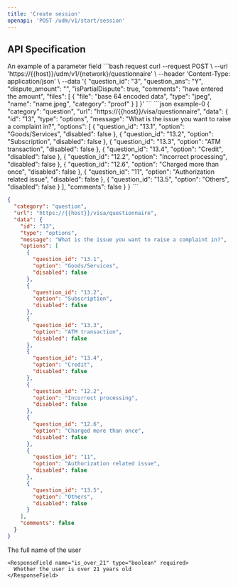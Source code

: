 ```yaml
---
title: 'Create session'
openapi: 'POST /udm/v1/start/session'
---
```


## API Specification

<ParamField path="network" type="string">
  An example of a parameter field
</ParamField>

<RequestExample>
```bash request
curl --request POST \
  --url 'https://{{host}}/udm/v1/{network}/questionnaire' \
  --header 'Content-Type: application/json' \
  --data '{
  "question_id": "3",
  "question_ans": "Y",
  "dispute_amount": "",
  "isPartialDispute": true,
  "comments": "have entered the amount",
  "files": [
    {
      "file": "base 64 encoded data",
      "type": "jpeg",
      "name": "name.jpeg",
      "category": "proof"
    }
  ]
}'
```
</RequestExample>


<ResponseExample>
```json example-0
{
  "category": "question",
  "url": "https://{{host}}/visa/questionnaire",
  "data": {
    "id": "13",
    "type": "options",
    "message": "What is the issue you want to raise a complaint in?",
    "options": [
      {
        "question_id": "13.1",
        "option": "Goods/Services",
        "disabled": false
      },
      {
        "question_id": "13.2",
        "option": "Subscription",
        "disabled": false
      },
      {
        "question_id": "13.3",
        "option": "ATM transaction",
        "disabled": false
      },
      {
        "question_id": "13.4",
        "option": "Credit",
        "disabled": false
      },
      {
        "question_id": "12.2",
        "option": "Incorrect processing",
        "disabled": false
      },
      {
        "question_id": "12.6",
        "option": "Charged more than once",
        "disabled": false
      },
      {
        "question_id": "11",
        "option": "Authorization related issue",
        "disabled": false
      },
      {
        "question_id": "13.5",
        "option": "Others",
        "disabled": false
      }
    ],
    "comments": false
  }
}
```

```json example-1
{
  "category": "question",
  "url": "https://{{host}}/visa/questionnaire",
  "data": {
    "id": "13",
    "type": "options",
    "message": "What is the issue you want to raise a complaint in?",
    "options": [
      {
        "question_id": "13.1",
        "option": "Goods/Services",
        "disabled": false
      },
      {
        "question_id": "13.2",
        "option": "Subscription",
        "disabled": false
      },
      {
        "question_id": "13.3",
        "option": "ATM transaction",
        "disabled": false
      },
      {
        "question_id": "13.4",
        "option": "Credit",
        "disabled": false
      },
      {
        "question_id": "12.2",
        "option": "Incorrect processing",
        "disabled": false
      },
      {
        "question_id": "12.6",
        "option": "Charged more than once",
        "disabled": false
      },
      {
        "question_id": "11",
        "option": "Authorization related issue",
        "disabled": false
      },
      {
        "question_id": "13.5",
        "option": "Others",
        "disabled": false
      }
    ],
    "comments": false
  }
}
```
</ResponseExample>

<ResponseField name="user" type="User Object">
  <Expandable title="properties">
    <ResponseField name="full_name" type="string">
      The full name of the user
    </ResponseField>

    <ResponseField name="is_over_21" type="boolean" required>
      Whether the user is over 21 years old
    </ResponseField>
  </Expandable>
</ResponseField>